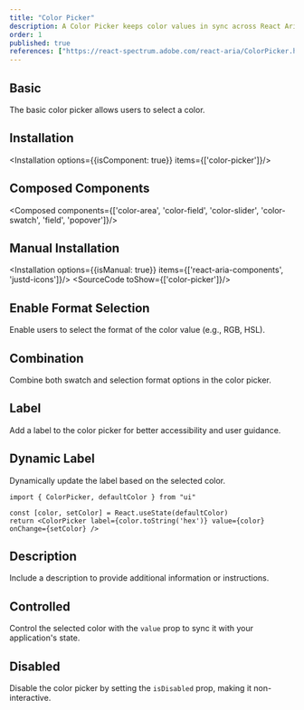```yaml
---
title: "Color Picker"
description: A Color Picker keeps color values in sync across React Aria color components. It makes building color pickers with custom layouts a breeze through composition.
order: 1
published: true
references: ["https://react-spectrum.adobe.com/react-aria/ColorPicker.html"]
---
```


## Basic
The basic color picker allows users to select a color.
<How className='min-w-40' toUse="colors/color-picker/color-picker-demo" />

## Installation
<Installation options={{isComponent: true}} items={['color-picker']}/>

## Composed Components
<Composed components={['color-area', 'color-field', 'color-slider', 'color-swatch', 'field', 'popover']}/>

## Manual Installation
<Installation options={{isManual: true}} items={['react-aria-components', 'justd-icons']}/>
<SourceCode toShow={['color-picker']}/>

## Enable Format Selection
Enable users to select the format of the color value (e.g., RGB, HSL).
<How className='min-w-40' toUse="colors/color-picker/color-picker-enable-selection-format-demo" />

## Combination
Combine both swatch and selection format options in the color picker.
<How className='min-w-40' toUse="colors/color-picker/color-picker-combination-demo" />

## Label
Add a label to the color picker for better accessibility and user guidance.
<How className='min-w-40' toUse="colors/color-picker/color-picker-with-label-demo" />

## Dynamic Label
Dynamically update the label based on the selected color.
```
import { ColorPicker, defaultColor } from "ui"

const [color, setColor] = React.useState(defaultColor)
return <ColorPicker label={color.toString('hex')} value={color} onChange={setColor} />
```

## Description
Include a description to provide additional information or instructions.
<How className='min-w-40' toUse="colors/color-picker/color-picker-with-description-demo" />

## Controlled
Control the selected color with the `value` prop to sync it with your application's state.
<How className='min-w-40' toUse="colors/color-picker/color-picker-controlled-demo" />

## Disabled
Disable the color picker by setting the `isDisabled` prop, making it non-interactive.
<How className='min-w-40' toUse="colors/color-picker/color-picker-disabled-demo" />
